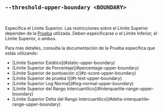 ## `--threshold-upper-boundary <BOUNDARY>`

<br />

Especifica el Límite Superior.
Las restricciones sobre el Límite Superior dependen de la [Prueba][tests] utilizada.
Deben especificarse o el Límite Inferior, el Límite Superior, o ambos.

Para más detalles, consulta la documentación de la Prueba específica que estás utilizando:

<ul>
  <li>[Límite Superior Estático](#static-upper-boundary)</li>
  <li>[Límite Superior de Porcentaje](#percentage-upper-boundary)</li>
  <li>[Límite Superior de puntuación z](#z-score-upper-boundary)</li>
  <li>[Límite Superior de prueba t](#t-test-upper-boundary)</li>
  <li>[Límite Superior Log Normal](#log-normal-upper-boundary)</li>
  <li>[Límite Superior del Rango Intercuartílico](#interquartile-range-upper-boundary)</li>
  <li>[Límite Superior Delta del Rango Intercuartílico](#delta-interquartile-range-upper-boundary)</li>
</ul>

[tests]: #--threshold-test-test
